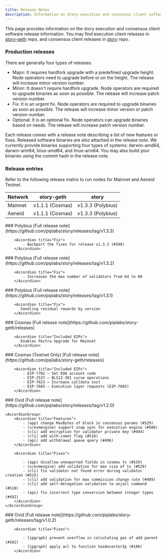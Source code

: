 ```yaml
---
title: Release Notes
description: Information on Story execution and consensus client software releases
---
```


This page provides information on the story execution and consensus client software release information. You may find execution client releases in [story-geth](https://github.com/piplabs/story-geth/releases) repo, and consensus client releases in [story](https://github.com/piplabs/story/releases) repo.

### Production releases

There are generally four types of releases:

- Major: It requires hardfork upgrade with a predefined upgrade height. Node operators need to upgrade before or on the height. The release will increase minor version number.
- Minor: It doesn't require hardfork upgrade. Node operators are required to upgrade binaries as soon as possible. The release will increase patch version number.
- Fix: It is an urgent fix. Node operators are required to upgrade binaries as soon as possible. The release will increase minor version or patch version number.
- Optional: It is an optional fix. Node operators can upgrade binaries based on needs. The release will increase patch version number.

Each release comes with a release note describing a list of new features or fixes. Released software binaries are also attached in the release note. We currently provide binaries supporting four types of systems: darwin-amd64, darwin-arm64, linux-amd64, and linux-arm64. You may also build your binaries using the commit hash in the release note.

### Release entries

Refer to the following release matrix to run nodes for Mainnet and Aeneid Testnet.

| Network | story-geth      | story             |
| ------- | --------------- | ----------------- |
| Mainnet | v1.1.1 (Cosmas) | v1.3.3 (Polybius) |
| Aeneid  | v1.1.1 (Cosmas) | v1.3.3 (Polybius) |

<Update label="2025-08-08" description="Polybius (Story v1.3.3)">
    ### Polybius
    [Full release note](https://github.com/piplabs/story/releases/tag/v1.3.3)

        <Accordion title="Fix">
            - Backport the fixes for release v1.3.3 (#598)
        </Accordion>

</Update>

<Update label="2025-08-08" description="Polybius (Story v1.3.2)">
    ### Polybius
    [Full release note](https://github.com/piplabs/story/releases/tag/v1.3.2)

        <Accordion title="Fix">
            - Increases the max number of validators from 64 to 80
        </Accordion>

</Update>

<Update label="2025-07-23" description="Polybius (Story v1.3.1)">
    ### Polybius
    [Full release note](https://github.com/piplabs/story/releases/tag/v1.3.1)

        <Accordion title="Fix">
           handling residual rewards by version
        </Accordion>

</Update>

<Update label="2025-06-19" description="Cosmas (Geth v1.1.1)">
    ### Cosmas
    [Full release note](https://github.com/piplabs/story-geth/releases)

        <Accordion title="Included EIPs">
           Enables Pectra Upgrade for Mainnet
        </Accordion>

</Update>

<Update label="2025-05-20" description="Cosmas (Geth v1.1.0)">
    ### Cosmas (Testnet Only)
    [Full release note](https://github.com/piplabs/story-geth/releases)

        <Accordion title="Included EIPs">
            - EIP-7702 – Set EOA account code
            - EIP-2537 – BLS12-381 curve operations
            - EIP-7623 – Increase calldata cost
            - EIP-7685 – Execution layer requests (EIP-7685)
        </Accordion>

</Update>

<Update label="2025-05-02" description="Ovid (Story v1.2.0)">
    ### Ovid
    [Full release note](https://github.com/piplabs/story/releases/tag/v1.2.0)

    <AccordionGroup>
        <Accordion title="Features">
            - (app) change MaxBytes of block in consensus params (#529)
            - (x/evmengine) support snap sync for execution engine (#506)
            - (cli) add encryption for validator private key (#494)
            - (cli) add with-comet flag (#518)
            - (api) add withdrawal queue query (#496)
        </Accordion>

        <Accordion title="Fixes">

            - (app) disallow unexported fields in cosmos tx (#529)
            - (x/evmengine) add validation for max size of tx (#529)
            - (cli) fix validator not found error during validator creation (#515)
            - (cli) add validation for max commission change rate (#489)
            - (cli) add self-delegation validation to unjail command (#510)
            - (api) fix incorrect type conversion between integer types (#492)
        </Accordion>
    </AccordionGroup>

</Update>

<Update label="2025-02-26" description="Homer (Geth v1.0.2)">
    ### Ovid
    [Full release note](https://github.com/piplabs/story-geth/releases/tag/v1.0.2)

        <Accordion title="Fixes">

            - [ipgraph] prevent overflow in calculating gas of add parent (#102)
            - [ipgraph] apply acl to function hasAncestorIp (#106)
        </Accordion>

</Update>
